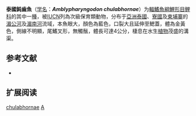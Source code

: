{{Speciesbox
| name = 泰國鈍齒魚
| status = VU
| status_system = IUCN3.1
| image = 
| genus = Amblypharyngodon
| species = chulabhornae
| authority = Vidthayanon & Kottelat, 1990
| synonyms = *''Amblypharngodon chulabornae''<br /><small>Vidthayanon & Kottelat, 1990</small>
*''Amblypharyngodon chulabornae''<br /><small>Vidthayanon & Kottelat, 1990</small>
}}

'''泰國鈍齒魚'''（[[学名|学名]]：'''''Amblypharyngodon chulabhornae'''''）为[[輻鰭魚綱|輻鰭魚綱]][[鯉形目|鯉形目]][[鲤科|鲤科]]的其中一[[種|種]]，被[[IUCN|IUCN]]列為次級保育類動物，分布于[[亞洲|亞洲]][[泰國|泰國]]、[[寮國|寮國]]及[[柬埔寨|柬埔寨]]的[[湄公河|湄公河]]及[[湄南河|湄南河]]流域，本魚眼大，顏色為藍色，口裂大且延伸至鰓蓋，體為金黃色，側線不明顯，尾鰭叉形，無觸鬚，體長可達4公分，棲息在水生[[植物|植物]]茂盛的溝渠。

== 参考文献 ==
*{{FishBase_species|genus=Amblypharyngodon|species=chulabhornae|year=2011|month=12}}

== 扩展阅读 ==
{{refbegin}}
{{wikispecies-inline|Amblypharyngodon chulabhornae|泰國鈍齒魚}}
{{refend}}
{{Taxonbar|from=Q6424309}}

[[Category:鈍齒魚屬|chulabhornae]]
[[Category:1990年描述的魚類|A]]


{{鯉形目小作品}}